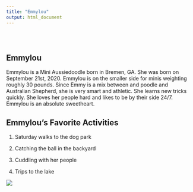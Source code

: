 ```yaml
---
title: "Emmylou"
output: html_document
---
```


```{=html}
<style type="text/css">
.title {
  display: none;
}

#getting-started img {
  margin-right: 10px;
}

</style>
```
<div class="row" style="padding-top: 30px;">

::: col-sm-6

# **Emmylou**

Emmylou is a Mini Aussiedoodle born in Bremen, GA. She was born on September 21st, 2020. Emmylou is on the smaller side for minis weighting roughly 30 pounds. Since Emmy is a mix between and poodle and Australian Shepherd, she is very smart and athletic. She learns new tricks quickly. She loves her people hard and likes to be by their side 24/7. Emmylou is an absolute sweetheart.

## Emmylou's Favorite Activities

1.  Saturday walks to the dog park

2.  Catching the ball in the backyard

3.  Cuddling with her people

4.  Trips to the lake

![](images/eloutside.jpg)
:::

<!-- ::: col-sm-6 -->
<!-- ### ![](images/eloutside.jpg) </a>

<!-- <a href = "https://crumplab.github.io"> ![](images/logo.png) </a> -->
<!-- ::: -->
